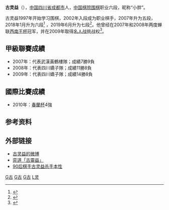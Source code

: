 {{Infobox Go player
| image = 
| 全名 = 古灵益
| 英文名 = Gu Lingyi
| 綽號 = 古小胖
| 生於 = 1991年7月3日
| 出生地 = [[四川|四川]][[成都|成都]]
| 國籍 = {{PRC}}
| 師從 = 张成华、李亮
| 學生 = 无
| 職業生涯 = 2002年至今
| 段位 = 七段
| 所屬 = [[中国棋院|中国棋院]]
}}
'''古灵益'''（{{bd|1991年|7月3日|||G古}}），[[中国|中国]][[四川省|四川省]][[成都市|成都市]]人，[[中国棋院|中国棋院]][[围棋|围棋]]职业六段，昵称“小胖”。

古灵益1997年开始学习围棋，2002年入段成为职业棋手，2007年升为五段，2018年1月升为六段<ref name="2018年1月升段公告">{{cite news|author1=董文龙|title=公示2018年1月中国围棋协会职业棋手等级分通知|url=http://www.qipai.org.cn/news-64653.html|agency=中国棋牌网|date=2018年2月1日|access-date=2018年2月1日|archive-url=https://web.archive.org/web/20180202071703/http://www.qipai.org.cn/news-64653.html|archive-date=2018年2月2日|dead-url=yes}}</ref>
，2019年6月升为七段<ref name="2019年6月升段公告">{{cite news|author1=徐风|title=2019年6月中国围棋协会职业棋手最新升段公告|url=http://cwa.imsa.cn/archives/74341|agency=中国智力运动网|date=2019年7月4日|accessdate=2019年8月4日|archive-date=2019年8月4日|archive-url=https://web.archive.org/web/20190804011107/http://cwa.imsa.cn/archives/74341|dead-url=yes}}</ref>。他曾经在2007年和2008年两度蝉联[[西南棋王赛|西南王杯]]冠军，并在2009年取得[[名人战_(中国围棋)|名人战]]挑战权<ref name="2009名人战">{{cite news|author1=谢锐|title=古灵益“神之一手”夺取挑战权 目标结束古力王朝|url=http://sports.sina.com.cn/go/2009-08-24/09044552061.shtml|work=体坛周报|date=2009年8月24日|accessdate=2009-09-03|archive-date=2019-07-27|archive-url=https://web.archive.org/web/20190727202932/http://sports.sina.com.cn/go/2009-08-24/09044552061.shtml|dead-url=no}}</ref>。

== 甲級聯賽成績 ==
* 2007年：代表武漢黃鶴樓隊；成績7勝9負
* 2008年：代表四川嬌子隊；成績11勝8負
* 2009年：代表四川嬌子隊；成績14勝8負

== 國際比賽成績 ==
* 2010年：[[春蘭杯|春蘭杯]]4強

==参考资料==
{{reflist}}

==外部链接==
*[https://weibo.com/u/1529586194 古灵益的微博] {{Wayback|url=https://weibo.com/u/1529586194 |date=20190318152909 }}
*[http://www.17weiqi.com/newsshow.asp?id=216&Bid=23 弈道「古靈益」] {{Wayback|url=http://www.17weiqi.com/newsshow.asp?id=216&Bid=23 |date=20121119162732 }}
*[http://sports.sina.com.cn/go/2009-09-01/17024566179.shtml 90后棋手古灵益杀手本性] {{Wayback|url=http://sports.sina.com.cn/go/2009-09-01/17024566179.shtml |date=20160304122821 }}

[[Category:中国围棋棋手|G古]]
[[Category:中国棋院围棋棋手|G古]]
[[Category:成都人|G古]]
[[Category:古姓|L灵]]